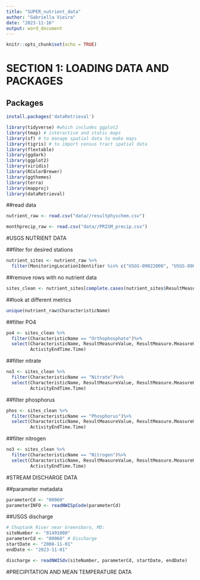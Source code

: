 ---
title: "SUPER_nutrient_data"
author: "Gabriella Vieira"
date: "2023-11-16"
output: word_document
---

```{r setup, include=FALSE}
knitr::opts_chunk$set(echo = TRUE)
```

# SECTION 1: LOADING DATA AND PACKAGES


## Packages

```{r}
install.packages('dataRetrieval')
```


```{r}
library(tidyverse) #which includes ggplot2
library(tmap) # interactive and static maps
library(sf) # to manage spatial data to make maps
library(tigris) # to import census tract spatial data
library(flextable)
library(ggdark)
library(ggplot2)
library(viridis)
library(RColorBrewer)
library(ggthemes)
library(terra)
library(mapproj)
library(dataRetrieval)
```

##read data

```{r}
nutrient_raw <- read.csv("data//resultphyschem.csv")

monthprecip_raw <- read.csv("data//PRISM_precip.csv")
```


#USGS NUTRIENT DATA

##filter for desired stations

```{r}
nutrient_sites <- nutrient_raw %>% 
  filter(MonitoringLocationIdentifier %in% c("USGS-09022000", "USGS-09026500", "USGS-06696980"))
```

##remove rows with no nutrient data

```{r}
sites_clean <- nutrient_sites[complete.cases(nutrient_sites$ResultMeasureValue), ]
```

##look at different metrics

```{r}
unique(nutrient_raw$CharacteristicName)

```

##filter PO4

```{r}

po4 <- sites_clean %>%
  filter(CharacteristicName == "Orthophosphate")%>%
  select(CharacteristicName, ResultMeasureValue, ResultMeasure.MeasureUnitCode, MonitoringLocationIdentifier, ActivityStartDate, ActivityEndDate, ActivityStartTime.Time,
         ActivityEndTime.Time)

```


##filter nitrate

```{r}
no3 <- sites_clean %>%
  filter(CharacteristicName == "Nitrate")%>%
  select(CharacteristicName, ResultMeasureValue, ResultMeasure.MeasureUnitCode, MonitoringLocationIdentifier, ActivityStartDate, ActivityEndDate, ActivityStartTime.Time,
         ActivityEndTime.Time)
```


##filter phosphorus

```{r}
phos <- sites_clean %>%
  filter(CharacteristicName == "Phosphorus")%>%
  select(CharacteristicName, ResultMeasureValue, ResultMeasure.MeasureUnitCode, MonitoringLocationIdentifier, ActivityStartDate, ActivityEndDate, ActivityStartTime.Time,
         ActivityEndTime.Time)
```


##filter nitrogen

```{r}
no3 <- sites_clean %>%
  filter(CharacteristicName == "Nitrogen")%>%
  select(CharacteristicName, ResultMeasureValue, ResultMeasure.MeasureUnitCode, MonitoringLocationIdentifier, ActivityStartDate, ActivityEndDate, ActivityStartTime.Time,
         ActivityEndTime.Time)
```



#STREAM DISCHARGE DATA

##parameter metadata
```{r}
parameterCd <- "00060"
parameterINFO <- readNWISpCode(parameterCd)
```


##USGS discharge
```{r}
# Choptank River near Greensboro, MD:
siteNumber <- "01491000"
parameterCd <- "00060" # Discharge
startDate <- "2008-11-01"
endDate <- "2023-11-01"

discharge <- readNWISdv(siteNumber, parameterCd, startDate, endDate)
```



#PRECIPITATION AND MEAN TEMPERATURE DATA





